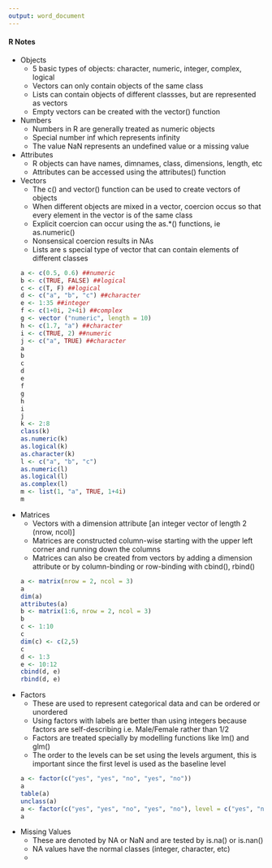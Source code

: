```yaml
---
output: word_document
---
```

#### R Notes
* Objects
    + 5 basic types of objects: character, numeric, integer, complex, logical
    +	Vectors can only contain objects of the same class
    + Lists can contain objects of different classses, but are represented as vectors
    + Empty vectors can be created with the vector() function
*	Numbers
    +	Numbers in R are generally treated as numeric objects
    +	Special number inf which represents infinity
    +	The value NaN represents an undefined value or a missing value
*	Attributes
    +	R objects can have names, dimnames, class, dimensions, length, etc
    +	Attributes can be accessed using the attributes() function
* Vectors
    + The c() and vector() function can be used to create vectors of objects
    + When different objects are mixed in a vector, coercion occus so that every element in the vector is of the same class
    + Explicit coercion can occur using the as.*() functions, ie as.numeric()
    + Nonsensical coercion results in NAs
    + Lists are s special type of vector that can contain elements of different classes
```r
a <- c(0.5, 0.6) ##numeric
b <- c(TRUE, FALSE) ##logical
c <- c(T, F) ##logical
d <- c("a", "b", "c") ##character
e <- 1:35 ##integer
f <- c(1+0i, 2+4i) ##complex
g <- vector ("numeric", length = 10)
h <- c(1.7, "a") ##character
i <- c(TRUE, 2) ##numeric
j <- c("a", TRUE) ##character
a
b
c
d
e
f
g
h
i
j
k <- 2:8
class(k)
as.numeric(k)
as.logical(k)
as.character(k)
l <- c("a", "b", "c")
as.numeric(l)
as.logical(l)
as.complex(l)
m <- list(1, "a", TRUE, 1+4i)
m
```
* Matrices
    + Vectors with a dimension attribute [an integer vector of length 2 (nrow, ncol)] 
    + Matrices are constructed column-wise starting with the upper left corner and running down the columns
    + Matrices can also be created from vectors by adding a dimension attribute or by column-binding or row-binding with cbind(), rbind()
```r
a <- matrix(nrow = 2, ncol = 3)
a
dim(a)
attributes(a)
b <- matrix(1:6, nrow = 2, ncol = 3)
b
c <- 1:10
c
dim(c) <- c(2,5)
c
d <- 1:3
e <- 10:12
cbind(d, e)
rbind(d, e)
```
* Factors
    + These are used to represent categorical data and can be ordered or unordered
    + Using factors with labels are better than using integers because factors are self-describing i.e. Male/Female rather than 1/2
    + Factors are treated specially by modelling functions like lm() and glm()
    + The order to the levels can be set using the levels argument, this is important since the first level is used as the baseline level
```r
a <- factor(c("yes", "yes", "no", "yes", "no"))
a
table(a)
unclass(a)
a <- factor(c("yes", "yes", "no", "yes", "no"), level = c("yes", "no"))
a
```
* Missing Values
    + These are denoted by NA or NaN and are tested by is.na() or is.nan()
    + NA values have the normal classes (integer, character, etc)
    +
```r

```
    
    
    
    
    
    
    
    
    
    
    
    
    
    
    
    
    
    
    
    
    
    
    
    
